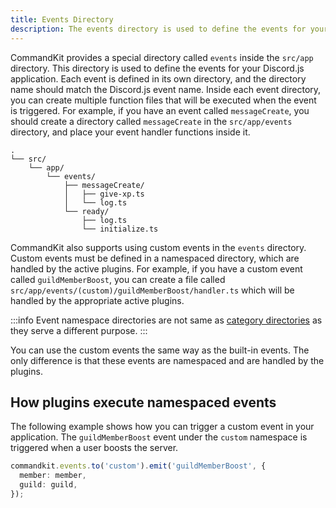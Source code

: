 ```yaml
---
title: Events Directory
description: The events directory is used to define the events for your Discord.js application.
---
```


CommandKit provides a special directory called `events` inside the `src/app` directory. This directory is used to define the events for your Discord.js application. Each event is defined in its own directory, and the directory name should match the Discord.js event name. Inside each event directory, you can create multiple function files that will be executed when the event is triggered. For example, if you have an event called `messageCreate`, you should create a directory called `messageCreate` in the `src/app/events` directory, and place your event handler functions inside it.

```
.
└── src/
    └── app/
        └── events/
            ├── messageCreate/
            │   ├── give-xp.ts
            │   └── log.ts
            └── ready/
                ├── log.ts
                └── initialize.ts
```

CommandKit also supports using custom events in the `events` directory. Custom events must be defined in a namespaced directory, which are handled by the active plugins. For example, if you have a custom event called `guildMemberBoost`, you can create a file called `src/app/events/(custom)/guildMemberBoost/handler.ts` which will be handled by the appropriate active plugins.

:::info
Event namespace directories are not same as [category directories](./03-category-directory.mdx) as they serve a different purpose.
:::

You can use the custom events the same way as the built-in events. The only difference is that these events are namespaced and are handled by the plugins.

## How plugins execute namespaced events

The following example shows how you can trigger a custom event in your application. The `guildMemberBoost` event under the `custom` namespace is triggered when a user boosts the server.

```ts
commandkit.events.to('custom').emit('guildMemberBoost', {
  member: member,
  guild: guild,
});
```
